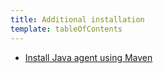 ```yaml
---
title: Additional installation
template: tableOfContents
---
```


* [Install Java agent using Maven](/docs/agents/java-agent/additional-installation/install-java-agent-using-maven)
